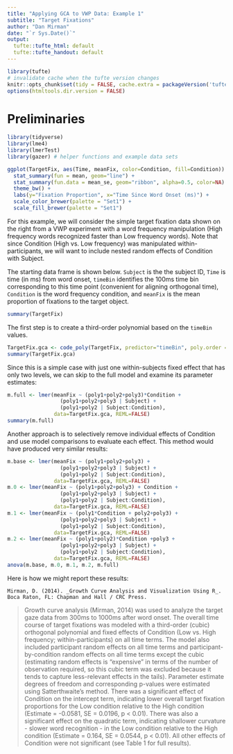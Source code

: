 ```yaml
---
title: "Applying GCA to VWP Data: Example 1"
subtitle: "Target Fixations"
author: "Dan Mirman"
date: "`r Sys.Date()`"
output:
  tufte::tufte_html: default
  tufte::tufte_handout: default
---
```


```r
library(tufte)
# invalidate cache when the tufte version changes
knitr::opts_chunk$set(tidy = FALSE, cache.extra = packageVersion('tufte'))
options(htmltools.dir.version = FALSE)
```

# Preliminaries

```r
library(tidyverse)
library(lme4)
library(lmerTest)
library(gazer) # helper functions and example data sets
```

```r
ggplot(TargetFix, aes(Time, meanFix, color=Condition, fill=Condition)) +
  stat_summary(fun = mean, geom="line") +
  stat_summary(fun.data = mean_se, geom="ribbon", alpha=0.5, color=NA) +
  theme_bw() + 
  labs(y="Fixation Proportion", x="Time Since Word Onset (ms)") +
  scale_color_brewer(palette = "Set1") +
  scale_fill_brewer(palette = "Set1")
```

For this example, we will consider the simple target fixation data shown on the right from a VWP experiment with a word frequency manipulation (High frequency words recognized faster than Low frequency words). Note that since Condition (High vs. Low frequency) was manipulated within-participants, we will want to include nested random effects of Condition with Subject.

The starting data frame is shown below. `Subject` is the the subject ID, `Time` is time (in ms) from word onset, `timeBin` identifies the 100ms time bin corresponding to this time point (convenient for aligning orthogonal time), `Condition` is the word frequency condition, and `meanFix` is the mean proportion of fixations to the target object.

```r
summary(TargetFix)
```

The first step is to create a third-order polynomial based on the `timeBin` values.

```r
TargetFix.gca <- code_poly(TargetFix, predictor="timeBin", poly.order = 3, draw.poly = FALSE)
summary(TargetFix.gca)
```


Since this is a simple case with just one within-subjects fixed effect that has only two levels, we can skip to the full model and examine its parameter estimates:

```r
m.full <- lmer(meanFix ~ (poly1+poly2+poly3)*Condition + 
                 (poly1+poly2+poly3 | Subject) + 
                 (poly1+poly2 | Subject:Condition), 
               data=TargetFix.gca, REML=FALSE)
summary(m.full)
```

Another approach is to selectively remove individual effects of Condition and use model comparisons to evaluate each effect. This method would have produced very similar results:

```r
m.base <- lmer(meanFix ~ (poly1+poly2+poly3) + 
                 (poly1+poly2+poly3 | Subject) + 
                 (poly1+poly2 | Subject:Condition), 
               data=TargetFix.gca, REML=FALSE)
m.0 <- lmer(meanFix ~ (poly1+poly2+poly3) + Condition +
                 (poly1+poly2+poly3 | Subject) + 
                 (poly1+poly2 | Subject:Condition), 
               data=TargetFix.gca, REML=FALSE)
m.1 <- lmer(meanFix ~ (poly1*Condition + poly2+poly3) + 
                 (poly1+poly2+poly3 | Subject) + 
                 (poly1+poly2 | Subject:Condition), 
               data=TargetFix.gca, REML=FALSE)
m.2 <- lmer(meanFix ~ (poly1+poly2)*Condition +poly3 + 
                 (poly1+poly2+poly3 | Subject) + 
                 (poly1+poly2 | Subject:Condition), 
               data=TargetFix.gca, REML=FALSE)
anova(m.base, m.0, m.1, m.2, m.full)
```

Here is how we might report these results:

```marginfigure
Mirman, D. (2014). _Growth Curve Analysis and Visualization Using R_. Boca Raton, FL: Chapman and Hall / CRC Press.
```

> Growth curve analysis (Mirman, 2014) was used to analyze the target gaze data from 300ms to 1000ms after word onset. The overall time course of target fixations was modeled with a third-order (cubic) orthogonal polynomial and fixed effects of Condition (Low vs. High frequency; within-participants) on all time terms. The model also included participant random effects on all time terms and participant-by-condition random effects on all time terms except the cubic (estimating random effects is “expensive” in terms of the number of observation required, so this cubic term was excluded because it tends to capture less-relevant effects in the tails). Parameter estimate degrees of freedom and corresponding p-values were estimated using Satterthwaite's method. There was a significant effect of Condition on the intercept term, indicating lower overall target fixation proportions for the Low condition relative to the High condition (Estimate = -0.0581, SE = 0.0196, p < 0.01). There was also a significant effect on the quadratic term, indicating shallower curvature - slower word recognition - in the Low condition relative to the High condition (Estimate = 0.164, SE = 0.0544, p < 0.01). All other effects of Condition were not significant (see Table 1 for full results).


